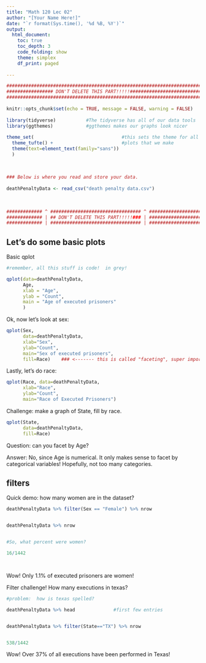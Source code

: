 ```yaml
---
title: "Math 120 Lec 02"
author: "[Your Name Here!]"
date: "`r format(Sys.time(), '%d %B, %Y')`"
output: 
  html_document:
    toc: true
    toc_depth: 3
    code_folding: show
    theme: simplex
    df_print: paged
  
---
```


```r
###########################################################################
################# DON'T DELETE THIS PART!!!!!##############################
###########################################################################
                                                                          #
knitr::opts_chunk$set(echo = TRUE, message = FALSE, warning = FALSE)      #
                                                                          #
library(tidyverse)           #The tidyverse has all of our data tools     #
library(ggthemes)            #ggthemes makes our graphs look nicer        #
                                                                          # 
theme_set(                                #this sets the theme for all    #
  theme_tufte() +                         #plots that we make             #
  theme(text=element_text(family="sans"))                                 #
  )                                                                       #
                                                                          #
                                                                          #
                                                                          #
### Below is where you read and store your data.                          #
                                                                          #
deathPenaltyData <- read_csv("death penalty data.csv")
                                                                          #
                                                                          #
                                                                          #
############# ^ ################################# ^ #######################
############# | ## DON'T DELETE THIS PART!!!!!### | #######################
############# | ################################# | #######################
```

## Let's do some basic plots

Basic qplot

```r

#remember, all this stuff is code!  in grey!

qplot(data=deathPenaltyData, 
      Age,
      xlab = "Age",
      ylab = "Count",
      main = "Age of executed prisoners"
      )

```

Ok, now let's look at sex:

```r

qplot(Sex, 
      data=deathPenaltyData, 
      xlab="Sex", 
      ylab="Count", 
      main="Sex of executed prisoners",
      fill=Race)    ### <------- this is called "faceting", super important!


```


Lastly, let's do race:

```r

qplot(Race, data=deathPenaltyData,
      xlab="Race",
      ylab="Count",
      main="Race of Executed Prisoners")

```


Challenge:  make a graph of State, fill by race.

```r

qplot(State, 
      data=deathPenaltyData,
      fill=Race)

```



Question:  can you facet by Age?

Answer: No, since Age is numerical.   It only makes sense to facet by categorical variables!  Hopefully, not too many categories.


## filters

Quick demo:  how many women are in the dataset?

```r

deathPenaltyData %>% filter(Sex == "Female") %>% nrow


deathPenaltyData %>% nrow


#So, what percent were women?

16/1442




```


Wow!  Only 1.1% of executed prisoners are women!

Filter challenge!  How many executions in texas?

```r

#problem:  how is texas spelled?

deathPenaltyData %>% head              #first few entries


deathPenaltyData %>% filter(State=="TX") %>% nrow


538/1442

```

Wow!  Over 37% of all executions have been performed in Texas!

